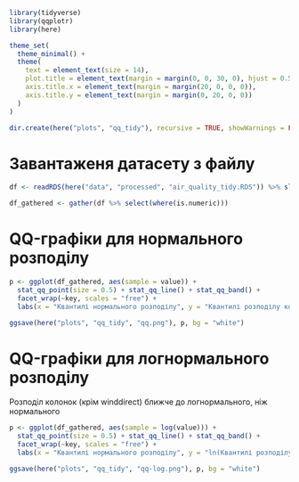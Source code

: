 ```r
library(tidyverse)
library(qqplotr)
library(here)

theme_set(
  theme_minimal() +
  theme(
    text = element_text(size = 14),
    plot.title = element_text(margin = margin(0, 0, 30, 0), hjust = 0.5),
    axis.title.x = element_text(margin = margin(20, 0, 0, 0)),
    axis.title.y = element_text(margin = margin(0, 20, 0, 0))
  )
)

dir.create(here("plots", "qq_tidy"), recursive = TRUE, showWarnings = FALSE)
```

# Завантаженя датасету з файлу

```r
df <- readRDS(here("data", "processed", "air_quality_tidy.RDS")) %>% slice_sample(n=10000)
```

```r
df_gathered <- gather(df %>% select(where(is.numeric)))
```

# QQ-графіки для нормального розподілу

```r
p <- ggplot(df_gathered, aes(sample = value)) +
  stat_qq_point(size = 0.5) + stat_qq_line() + stat_qq_band() +
  facet_wrap(~key, scales = "free") +
  labs(x = "Квантилі нормального розподілу", y = "Квантилі розподілу колонки")

ggsave(here("plots", "qq_tidy", "qq.png"), p, bg = "white")
```

# QQ-графіки для логнормального розподілу

Розподіл колонок (крім winddirect) ближче до логнормального, ніж нормального

```r
p <- ggplot(df_gathered, aes(sample = log(value))) +
  stat_qq_point(size = 0.5) + stat_qq_line() + stat_qq_band() +
  facet_wrap(~key, scales = "free") +
  labs(x = "Квантилі нормального розподілу", y = "ln(Квантилі розподілу колонки)")

ggsave(here("plots", "qq_tidy", "qq-log.png"), p, bg = "white")
```